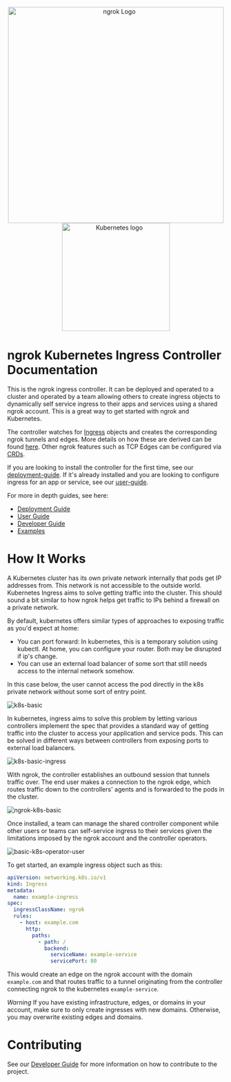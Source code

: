 <p align="center">
	<a href="https://ngrok.com">
		<img
			src="./assets/images/ngrok-blue-lrg.png"
			alt="ngrok Logo"
			width="500"
			url="https://ngrok.com"
		/>
	</a>
	<a href="https://kubernetes.io/">
		<img
			src="./assets/images/Kubernetes-icon-color.svg.png"
			alt="Kubernetes logo"
			width="250"
		/>
	</a>
</p>

# ngrok Kubernetes Ingress Controller Documentation

This is the ngrok ingress controller. It can be deployed and operated to a cluster and operated by a team allowing others to create ingress objects to dynamically self service ingress to their apps and services using a shared ngrok account. This is a great way to get started with ngrok and Kubernetes.

The controller watches for [Ingress](https://kubernetes.io/docs/concepts/services-networking/ingress/) objects and creates the corresponding ngrok tunnels and edges. More details on how these are derived can be found [here](./user-guide/ingress-to-edge-relationship.md). Other ngrok features such as TCP Edges can be configured via [CRDs](./user-guide/crds.md).

If you are looking to install the controller for the first time, see our [deployment-guide](./deployment-guide/README.md).
If it's already installed and you are looking to configure ingress for an app or service, see our [user-guide](./user-guide/README.md).

For more in depth guides, see here:

- [Deployment Guide](./deployment-guide/README.md)
- [User Guide](./user-guide/README.md)
- [Developer Guide](./developer-guide/README.md)
- [Examples](./examples/README.md)

# How It Works

A Kubernetes cluster has its own private network internally that pods get IP addresses from. This network is not accessible to the outside world. Kubernetes Ingress aims to solve getting traffic into the cluster. This should sound a bit similar to how ngrok helps get traffic to IPs behind a firewall on a private network.

By default, kubernetes offers similar types of approaches to exposing traffic as you'd expect at home:

- You can port forward: In kubernetes, this is a temporary solution using kubectl. At home, you can configure your router. Both may be disrupted if ip's change.
- You can use an external load balancer of some sort that still needs access to the internal network somehow.

In this case below, the user cannot access the pod directly in the k8s private network without some sort of entry point.

![k8s-basic](./assets/images/basic-k8s-digram.png)

In kubernetes, ingress aims to solve this problem by letting various controllers implement the spec that provides a standard way of getting traffic into the cluster to access your application and service pods. This can be solved in different ways between controllers from exposing ports to external load balancers.

![k8s-basic-ingress](./assets/images/basic-k8s-ingress-diagram.png)

With ngrok, the controller establishes an outbound session that tunnels traffic over. The end user makes a connection to the ngrok edge, which routes traffic down to the controllers' agents and is forwarded to the pods in the cluster.

![ngrok-k8s-basic](./assets/images/basic-ngrok-k8s-ingress-diagram.png)

Once installed, a team can manage the shared controller component while other users or teams can self-service ingress to their services given the limitations imposed by the ngrok account and the controller operators.

![basic-k8s-operator-user](./assets/images/basic-k8s-operator-user-diagram.png)

To get started, an example ingress object such as this:

```yaml
apiVersion: networking.k8s.io/v1
kind: Ingress
metadata:
  name: example-ingress
spec:
  ingressClassName: ngrok
  rules:
    - host: example.com
      http:
        paths:
          - path: /
            backend:
              serviceName: example-service
              servicePort: 80
```

This would create an edge on the ngrok account with the domain `example.com` and that routes traffic to a tunnel originating from the controller connecting ngrok to the kubernetes `example-service`.

_*Warning*_ If you have existing infrastructure, edges, or domains in your account, make sure to only create ingresses with new domains. Otherwise, you may overwrite existing edges and domains.

# Contributing

See our [Developer Guide](./developer-guide/README.md) for more information on how to contribute to the project.
